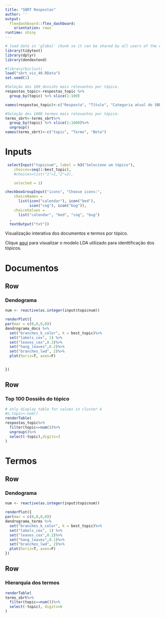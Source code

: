```yaml
---
title: "SBRT Respostas"
author: ''
output:
  flexdashboard::flex_dashboard:
    orientation: rows
runtime: shiny
---
```


```r
# load data in 'global' chunk so it can be shared by all users of the dashboard
library(tidytext)
library(dplyr)
library(dendextend)

#library(biclust)
load("sbrt_vis_40.RData")
set.seed(1)

#Seleção dos 100 dossiês mais relevantes por tópico.
respostas_topic<-respostas_topic %>%
  group_by(topic) %>% slice(1:100)

names(respostas_topic)<-c("Resposta", "Título", "Categoria atual do SBRT", "Assunto", "topic", "Gamma")

#Seleção dos 1000 termos mais relevantes por tópico.
terms_sbrt<-terms_sbrt%>%
  group_by(topic) %>% slice(1:1000)%>%
  ungroup()
names(terms_sbrt)<-c("topic", "Termo", "Beta")


```

Inputs {.sidebar}
====================================================================================



```r
 selectInput("topicnum", label = h3("Selecione um tópico"), 
    choices=seq(1:best_topic),
    #choices=list("1"=1,"2"=2),

    selected = 1)
```


```r
checkboxGroupInput("icons", "Choose icons:",
    choiceNames =
      list(icon("calendar"), icon("bed"),
           icon("cog"), icon("bug")),
    choiceValues =
      list("calendar", "bed", "cog", "bug")
  ,
  textOutput("txt"))
```

Visualização interativa dos documentos e termos por tópico.

Clique [aqui](https://micaelfilipee.github.io/sbrt_topics/respostas/40/index.html) para visualizar o modelo LDA utilizado para identtificação dos tópicos. 


Documentos
====================================================================================

Row
-----------------------------------------------------------------------

### Dendograma
    
```r
num <- reactive(as.integer(input$topicnum))

renderPlot({
par(mar = c(0,0,0,0))
dendrograma_docs %>% 
  set("branches_k_color", k = best_topic)%>% 
  set("labels_cex", 1) %>%
  set("leaves_cex",0.2)%>%
  set("hang_leaves",0.2)%>%
  set("branches_lwd", 2)%>%
  plot(horiz=T, axes=F)

  
})

```






Row {.tabset}
-----------------------------------------------------------------------

### Top 100 Dossiês do tópico

```r
# only display table for values in cluster 4
#n.topic<-num()
renderTable(
respostas_topic%>%
  filter(topic==num())%>%
  ungroup()%>%
  select(-topic),digits=3
)
```





Termos
====================================================================================


Row
-----------------------------------------------------------------------

### Dendograma
    
```r
num <- reactive(as.integer(input$topicnum))

renderPlot({
par(mar = c(0,0,0,0))
dendrograma_terms %>% 
  set("branches_k_color", k = best_topic)%>% 
  set("labels_cex", 1) %>%
  set("leaves_cex",0.2)%>%
  set("hang_leaves",0.1)%>%
  set("branches_lwd", 2)%>%
  plot(horiz=T, axes=F)
})

```






Row {.tabset}
-----------------------------------------------------------------------



### Hierarquia dos termos
    
```r
renderTable(
terms_sbrt%>%
  filter(topic==num())%>%
  select(-topic), digits=6
)
```



